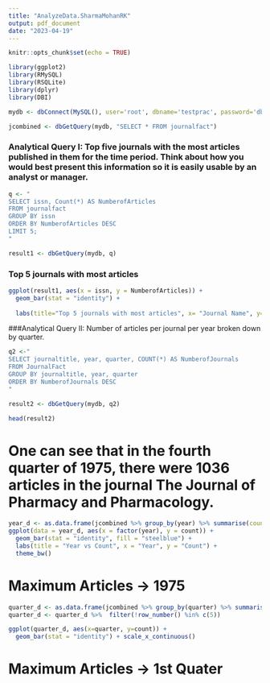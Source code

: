 ---
title: "AnalyzeData.SharmaMohanRK"
output: pdf_document
date: "2023-04-19"
---

```{r setup, include=FALSE}
knitr::opts_chunk$set(echo = TRUE)
```

```{r}
library(ggplot2)
library(RMySQL)
library(RSQLite)
library(dplyr) 
library(DBI)
```


```{r}
mydb <- dbConnect(MySQL(), user='root', dbname='testprac', password='dbms2023', host='localhost')
```

```{r}
jcombined <- dbGetQuery(mydb, "SELECT * FROM journalfact")
```


### Analytical Query I: Top five journals with the most articles published in them for the time period. Think about how you would best present this information so it is easily usable by an analyst or manager.

```{r}

q <- "
SELECT issn, Count(*) AS NumberofArticles
FROM journalfact
GROUP BY issn
ORDER BY NumberofArticles DESC
LIMIT 5;
"

result1 <- dbGetQuery(mydb, q)

```


### Top 5 journals with most articles

```{r}

ggplot(result1, aes(x = issn, y = NumberofArticles)) +
  geom_bar(stat = "identity") +
  
  labs(title="Top 5 journals with most articles", x= "Journal Name", y="Number of articles published")

```

###Analytical Query II: Number of articles per journal per year broken down by quarter. 

```{r AnalyticalQuery2}
q2 <-"
SELECT journaltitle, year, quarter, COUNT(*) AS NumberofJournals
FROM JournalFact
GROUP BY journaltitle, year, quarter
ORDER BY NumberofJournals DESC
"

result2 <- dbGetQuery(mydb, q2)

head(result2)

```

# One can see that in the fourth quarter of 1975, there were 1036 articles in the journal The Journal of Pharmacy and Pharmacology.

```{r}
year_d <- as.data.frame(jcombined %>% group_by(year) %>% summarise(count=n()))
ggplot(data = year_d, aes(x = factor(year), y = count)) +
  geom_bar(stat = "identity", fill = "steelblue") +
  labs(title = "Year vs Count", x = "Year", y = "Count") +
  theme_bw()
```
# Maximum Articles -> 1975

```{r}
quarter_d <- as.data.frame(jcombined %>% group_by(quarter) %>% summarise(count=n()))
quarter_d <- quarter_d %>%  filter(!row_number() %in% c(5))

ggplot(quarter_d, aes(x=quarter, y=count)) +
  geom_bar(stat = "identity") + scale_x_continuous()
```
# Maximum Articles -> 1st Quater